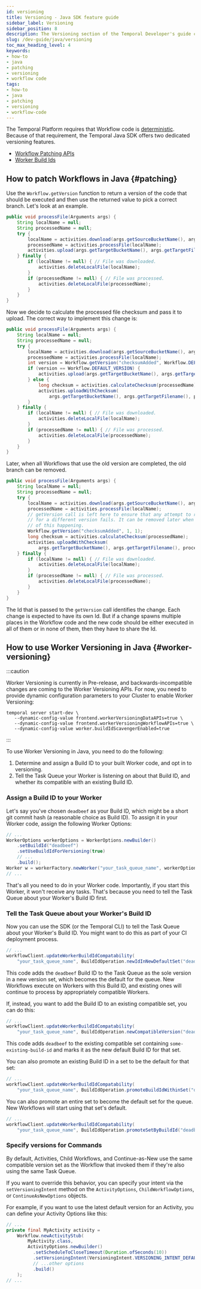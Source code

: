```yaml
---
id: versioning
title: Versioning - Java SDK feature guide
sidebar_label: Versioning
sidebar_position: 8
description: The Versioning section of the Temporal Developer's guide covers how to update Workflow Definitions without causing non-deterministic behavior in current long-running Workflows.
slug: /dev-guide/java/versioning
toc_max_heading_level: 4
keywords:
- how-to
- java
- patching
- versioning
- workflow code
tags:
- how-to
- java
- patching
- versioning
- workflow-code
---
```



The Temporal Platform requires that Workflow code is [deterministic](/workflows#deterministic-constraints).
Because of that requirement, the Temporal Java SDK offers two dedicated versioning features.

- [Workflow Patching APIs](#patching)
- [Worker Build Ids](#worker-versioning)

## How to patch Workflows in Java {#patching}

Use the `Workflow.getVersion` function to return a version of the code that should be executed and then use the returned value to pick a correct branch.
Let's look at an example.

```java
public void processFile(Arguments args) {
    String localName = null;
    String processedName = null;
    try {
        localName = activities.download(args.getSourceBucketName(), args.getSourceFilename());
        processedName = activities.processFile(localName);
        activities.upload(args.getTargetBucketName(), args.getTargetFilename(), processedName);
    } finally {
        if (localName != null) { // File was downloaded.
            activities.deleteLocalFile(localName);
        }
        if (processedName != null) { // File was processed.
            activities.deleteLocalFile(processedName);
        }
    }
}
```

Now we decide to calculate the processed file checksum and pass it to upload.
The correct way to implement this change is:

```java
public void processFile(Arguments args) {
    String localName = null;
    String processedName = null;
    try {
        localName = activities.download(args.getSourceBucketName(), args.getSourceFilename());
        processedName = activities.processFile(localName);
        int version = Workflow.getVersion("checksumAdded", Workflow.DEFAULT_VERSION, 1);
        if (version == Workflow.DEFAULT_VERSION) {
            activities.upload(args.getTargetBucketName(), args.getTargetFilename(), processedName);
        } else {
            long checksum = activities.calculateChecksum(processedName);
            activities.uploadWithChecksum(
                args.getTargetBucketName(), args.getTargetFilename(), processedName, checksum);
        }
    } finally {
        if (localName != null) { // File was downloaded.
            activities.deleteLocalFile(localName);
        }
        if (processedName != null) { // File was processed.
            activities.deleteLocalFile(processedName);
        }
    }
}
```

Later, when all Workflows that use the old version are completed, the old branch can be removed.

```java
public void processFile(Arguments args) {
    String localName = null;
    String processedName = null;
    try {
        localName = activities.download(args.getSourceBucketName(), args.getSourceFilename());
        processedName = activities.processFile(localName);
        // getVersion call is left here to ensure that any attempt to replay history
        // for a different version fails. It can be removed later when there is no possibility
        // of this happening.
        Workflow.getVersion("checksumAdded", 1, 1);
        long checksum = activities.calculateChecksum(processedName);
        activities.uploadWithChecksum(
            args.getTargetBucketName(), args.getTargetFilename(), processedName, checksum);
    } finally {
        if (localName != null) { // File was downloaded.
            activities.deleteLocalFile(localName);
        }
        if (processedName != null) { // File was processed.
            activities.deleteLocalFile(processedName);
        }
    }
}
```

The Id that is passed to the `getVersion` call identifies the change. Each change is expected to have its own Id. But if
a change spawns multiple places in the Workflow code and the new code should be either executed in all of them or
in none of them, then they have to share the Id.

## How to use Worker Versioning in Java {#worker-versioning}

:::caution

Worker Versioning is currently in Pre-release, and backwards-incompatible changes are coming to the Worker Versioning APIs. For now, you need to provide dynamic configuration parameters to your Cluster to enable Worker Versioning:

```
temporal server start-dev \
   --dynamic-config-value frontend.workerVersioningDataAPIs=true \
   --dynamic-config-value frontend.workerVersioningWorkflowAPIs=true \
   --dynamic-config-value worker.buildIdScavengerEnabled=true
```

:::

To use Worker Versioning in Java, you need to do the following:

1. Determine and assign a Build ID to your built Worker code, and opt in to versioning.
2. Tell the Task Queue your Worker is listening on about that Build ID, and whether its compatible with an existing Build ID.

### Assign a Build ID to your Worker

Let's say you've chosen `deadbeef` as your Build ID, which might be a short git commit hash (a reasonable choice as Build ID).
To assign it in your Worker code, assign the following Worker Options:

```java
// ...
WorkerOptions workerOptions = WorkerOptions.newBuilder()
    .setBuildId("deadbeef")
    .setUseBuildIdForVersioning(true)
    // ...
    .build();
Worker w = workerFactory.newWorker("your_task_queue_name", workerOptions);
// ...
```

That's all you need to do in your Worker code.
Importantly, if you start this Worker, it won't receive any tasks.
That's because you need to tell the Task Queue about your Worker's Build ID first.

### Tell the Task Queue about your Worker's Build ID

Now you can use the SDK (or the Temporal CLI) to tell the Task Queue about your Worker's Build ID.
You might want to do this as part of your CI deployment process.

```java
// ...
workflowClient.updateWorkerBuildIdCompatability(
    "your_task_queue_name", BuildIdOperation.newIdInNewDefaultSet("deadbeef"));
```

This code adds the `deadbeef` Build ID to the Task Queue as the sole version in a new version set, which becomes the default for the queue.
New Workflows execute on Workers with this Build ID, and existing ones will continue to process by appropriately compatible Workers.

If, instead, you want to add the Build ID to an existing compatible set, you can do this:

```java
// ...
workflowClient.updateWorkerBuildIdCompatability(
    "your_task_queue_name", BuildIdOperation.newCompatibleVersion("deadbeef", "some-existing-build-id"));
```

This code adds `deadbeef` to the existing compatible set containing `some-existing-build-id` and marks it as the new default Build ID for that set.

You can also promote an existing Build ID in a set to be the default for that set:

```java
// ...
workflowClient.updateWorkerBuildIdCompatability(
    "your_task_queue_name", BuildIdOperation.promoteBuildIdWithinSet("deadbeef"));
```

You can also promote an entire set to become the default set for the queue. New Workflows will start using that set's default.

```java
// ...
workflowClient.updateWorkerBuildIdCompatability(
    "your_task_queue_name", BuildIdOperation.promoteSetByBuildId("deadbeef"));
```

### Specify versions for Commands

By default, Activities, Child Workflows, and Continue-as-New use the same compatible version set as the Workflow that invoked them if they're also using the same Task Queue.

If you want to override this behavior, you can specify your intent via the `setVersioningIntent` method on the `ActivityOptions`, `ChildWorkflowOptions`, or `ContinueAsNewOptions` objects.

<!-- For more information refer to the [conceptual documentation](/workers#worker-versioning). -->

For example, if you want to use the latest default version for an Activity, you can define your Activity Options like this:

```java
// ...
private final MyActivity activity =
    Workflow.newActivityStub(
        MyActivity.class,
        ActivityOptions.newBuilder()
          .setScheduleToCloseTimeout(Duration.ofSeconds(10))
          .setVersioningIntent(VersioningIntent.VERSIONING_INTENT_DEFAULT)
          // ...other options
          .build()
    );
// ...
```

